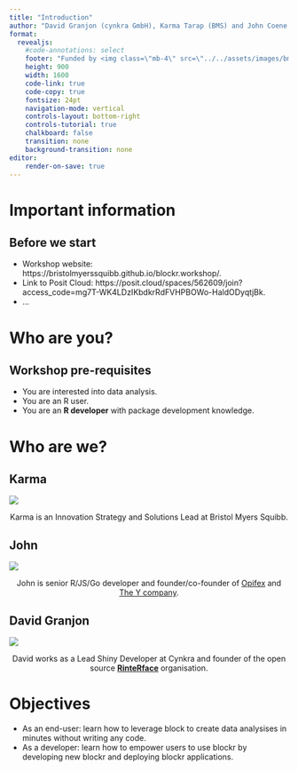 ```yaml
---
title: "Introduction"
author: "David Granjon (cynkra GmbH), Karma Tarap (BMS) and John Coene (The Y Company)"
format: 
  revealjs:
    #code-annotations: select
    footer: "Funded by <img class=\"mb-4\" src=\"../../assets/images/bms.svg\"/>"
    height: 900
    width: 1600
    code-link: true
    code-copy: true
    fontsize: 24pt
    navigation-mode: vertical
    controls-layout: bottom-right
    controls-tutorial: true
    chalkboard: false
    transition: none
    background-transition: none
editor:
    render-on-save: true
---
```


# Important information

## Before we start

- Workshop website: https://bristolmyerssquibb.github.io/blockr.workshop/. 
- Link to Posit Cloud: https://posit.cloud/spaces/562609/join?access_code=mg7T-WK4LDzIKbdkrRdFVHPBOWo-HaldODyqtjBk. 
- ...


# Who are you?

## Workshop pre-requisites

- You are interested into data analysis.
- You are an R user.
- You are an __R developer__ with package development knowledge.

# Who are we?

## **Karma**

![](./../../assets/images/karma.png){fig-align="center"}

<p style="text-align: center">Karma is an Innovation Strategy and Solutions Lead at Bristol Myers Squibb.</p>

## **John**

![](./../../assets/images/john.png){fig-align="center"}

<p style="text-align: center">John is senior R/JS/Go developer and founder/co-founder of [Opifex](https://opifex.org/) and [The Y company](https://the-y-company.com/).</p>

## **David Granjon** 

![](./../../assets/images/david.jpg){fig-align="center"}

<p style="text-align: center">David works as a Lead Shiny Developer at Cynkra and founder of the open source [__RinteRface__](https://rinterface.com/) organisation.</p>

# Objectives

- As an end-user: learn how to leverage block to create data analysises in minutes without writing any code.
- As a developer: learn how to empower users to use blockr by developing new blockr and deploying blockr applications.
